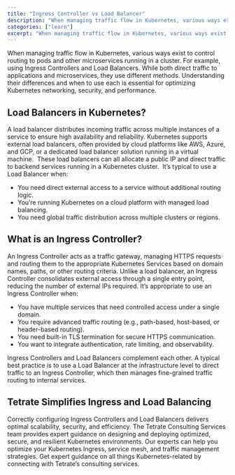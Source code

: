 ```yaml
---
title: "Ingress Controller vs Load Balancer"
description: "When managing traffic flow in Kubernetes, various ways exist to control routing to pods and other microservices running in a cluster."
categories: ["learn"]
excerpt: "When managing traffic flow in Kubernetes, various ways exist to control routing to pods and other microservices running in a cluster."
---
```


When managing traffic flow in Kubernetes, various ways exist to control routing to pods and other microservices running in a cluster. For example, using Ingress Controllers and Load Balancers. While both direct traffic to applications and microservices, they use different methods. Understanding their differences and when to use each is essential for optimizing Kubernetes networking, security, and performance. 

## [](#load-balancers-in-kubernetes)Load Balancers in Kubernetes?

A load balancer distributes incoming traffic across multiple instances of a service to ensure high availability and reliability. Kubernetes supports external load balancers, often provided by cloud platforms like AWS, Azure, and GCP, or a dedicated load balancer solution running in a virtual machine.  These load balancers can all allocate a public IP and direct traffic to backend services running in a Kubernetes cluster.  It’s typical to use a Load Balancer when:

*   You need direct external access to a service without additional routing logic.
*   You’re running Kubernetes on a cloud platform with managed load balancing.
*   You need global traffic distribution across multiple clusters or regions.

## [](#what-is-an-ingress-controller)What is an Ingress Controller?

An Ingress Controller acts as a traffic gateway, managing HTTPS requests and routing them to the appropriate Kubernetes Services based on domain names, paths, or other routing criteria. Unlike a load balancer, an Ingress Controller consolidates external access through a single entry point, reducing the number of external IPs required. It’s appropriate to use an Ingress Controller when:

*   You have multiple services that need controlled access under a single domain.
*   You require advanced traffic routing (e.g., path-based, host-based, or header-based routing).
*   You need built-in TLS termination for secure HTTPS communication.
*   You want to integrate authentication, rate limiting, and observability.

Ingress Controllers and Load Balancers complement each other. A typical best practice is to use a Load Balancer at the infrastructure level to direct traffic to an Ingress Controller, which then manages fine-grained traffic routing to internal services. 

## [](#tetrate-simplifies-ingress-and-load-balancing)Tetrate Simplifies Ingress and Load Balancing

Correctly configuring Ingress Controllers and Load Balancers delivers optimal scalability, security, and efficiency. The Tetrate Consulting Services team provides expert guidance on designing and deploying optimized, secure, and resilient Kubernetes environments. Our experts can help you optimize your Kubernetes Ingress, service mesh, and traffic management strategies. Get expert guidance on all things Kubernetes-related by connecting with Tetrate’s consulting services.